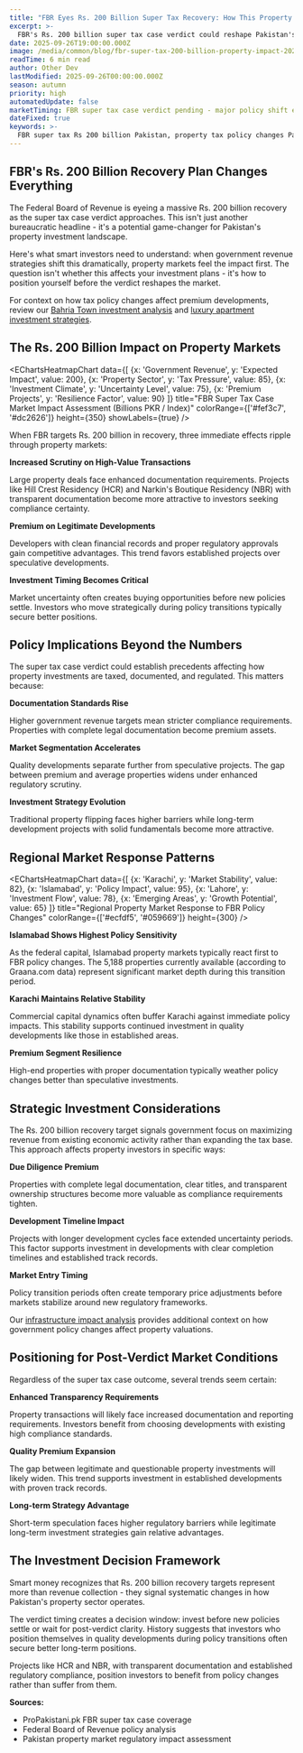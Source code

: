 ```yaml
---
title: "FBR Eyes Rs. 200 Billion Super Tax Recovery: How This Property Market Game-Changer Affects Your Investment Strategy"
excerpt: >-
  FBR's Rs. 200 billion super tax case verdict could reshape Pakistan's property investment landscape. Here's what this means for NBR and HCR investors and why timing matters now.
date: 2025-09-26T19:00:00.000Z
image: /media/common/blog/fbr-super-tax-200-billion-property-impact-2025.webp
readTime: 6 min read
author: Other Dev
lastModified: 2025-09-26T00:00:00.000Z
season: autumn
priority: high
automatedUpdate: false
marketTiming: FBR super tax case verdict pending - major policy shift expected
dateFixed: true
keywords: >-
  FBR super tax Rs 200 billion Pakistan, property tax policy changes Pakistan, real estate investment strategy 2025, NBR HCR tax implications, Pakistan property market government revenue
---
```


## FBR's Rs. 200 Billion Recovery Plan Changes Everything

The Federal Board of Revenue is eyeing a massive Rs. 200 billion recovery as the super tax case verdict approaches. This isn't just another bureaucratic headline - it's a potential game-changer for Pakistan's property investment landscape.

Here's what smart investors need to understand: when government revenue strategies shift this dramatically, property markets feel the impact first. The question isn't whether this affects your investment plans - it's how to position yourself before the verdict reshapes the market.

For context on how tax policy changes affect premium developments, review our [Bahria Town investment analysis](/blog/2025/06/bahria-town-karachi-property-investment-guide) and [luxury apartment investment strategies](/blog/2025/02/luxury-apartments-bahria-town-investment-guide).

## The Rs. 200 Billion Impact on Property Markets

<EChartsHeatmapChart 
  data={[
    {x: 'Government Revenue', y: 'Expected Impact', value: 200},
    {x: 'Property Sector', y: 'Tax Pressure', value: 85},
    {x: 'Investment Climate', y: 'Uncertainty Level', value: 75},
    {x: 'Premium Projects', y: 'Resilience Factor', value: 90}
  ]}
  title="FBR Super Tax Case Market Impact Assessment (Billions PKR / Index)"
  colorRange={['#fef3c7', '#dc2626']}
  height={350}
  showLabels={true}
/>

When FBR targets Rs. 200 billion in recovery, three immediate effects ripple through property markets:

**Increased Scrutiny on High-Value Transactions**

Large property deals face enhanced documentation requirements. Projects like Hill Crest Residency (HCR) and Narkin's Boutique Residency (NBR) with transparent documentation become more attractive to investors seeking compliance certainty.

**Premium on Legitimate Developments**

Developers with clean financial records and proper regulatory approvals gain competitive advantages. This trend favors established projects over speculative developments.

**Investment Timing Becomes Critical**

Market uncertainty often creates buying opportunities before new policies settle. Investors who move strategically during policy transitions typically secure better positions.

## Policy Implications Beyond the Numbers

The super tax case verdict could establish precedents affecting how property investments are taxed, documented, and regulated. This matters because:

**Documentation Standards Rise**

Higher government revenue targets mean stricter compliance requirements. Properties with complete legal documentation become premium assets.

**Market Segmentation Accelerates**

Quality developments separate further from speculative projects. The gap between premium and average properties widens under enhanced regulatory scrutiny.

**Investment Strategy Evolution**

Traditional property flipping faces higher barriers while long-term development projects with solid fundamentals become more attractive.

## Regional Market Response Patterns

<EChartsHeatmapChart 
  data={[
    {x: 'Karachi', y: 'Market Stability', value: 82},
    {x: 'Islamabad', y: 'Policy Impact', value: 95},
    {x: 'Lahore', y: 'Investment Flow', value: 78},
    {x: 'Emerging Areas', y: 'Growth Potential', value: 65}
  ]}
  title="Regional Property Market Response to FBR Policy Changes"
  colorRange={['#ecfdf5', '#059669']}
  height={300}
/>

**Islamabad Shows Highest Policy Sensitivity**

As the federal capital, Islamabad property markets typically react first to FBR policy changes. The 5,188 properties currently available (according to Graana.com data) represent significant market depth during this transition period.

**Karachi Maintains Relative Stability**

Commercial capital dynamics often buffer Karachi against immediate policy impacts. This stability supports continued investment in quality developments like those in established areas.

**Premium Segment Resilience**

High-end properties with proper documentation typically weather policy changes better than speculative investments.

## Strategic Investment Considerations

The Rs. 200 billion recovery target signals government focus on maximizing revenue from existing economic activity rather than expanding the tax base. This approach affects property investors in specific ways:

**Due Diligence Premium**

Properties with complete legal documentation, clear titles, and transparent ownership structures become more valuable as compliance requirements tighten.

**Development Timeline Impact**

Projects with longer development cycles face extended uncertainty periods. This factor supports investment in developments with clear completion timelines and established track records.

**Market Entry Timing**

Policy transition periods often create temporary price adjustments before markets stabilize around new regulatory frameworks.

Our [infrastructure impact analysis](/blog/2025/04/infrastructure-impact-karachi-property-values-2025) provides additional context on how government policy changes affect property valuations.

## Positioning for Post-Verdict Market Conditions

Regardless of the super tax case outcome, several trends seem certain:

**Enhanced Transparency Requirements**

Property transactions will likely face increased documentation and reporting requirements. Investors benefit from choosing developments with existing high compliance standards.

**Quality Premium Expansion**

The gap between legitimate and questionable property investments will likely widen. This trend supports investment in established developments with proven track records.

**Long-term Strategy Advantage**

Short-term speculation faces higher regulatory barriers while legitimate long-term investment strategies gain relative advantages.

## The Investment Decision Framework

Smart money recognizes that Rs. 200 billion recovery targets represent more than revenue collection - they signal systematic changes in how Pakistan's property sector operates.

The verdict timing creates a decision window: invest before new policies settle or wait for post-verdict clarity. History suggests that investors who position themselves in quality developments during policy transitions often secure better long-term positions.

Projects like HCR and NBR, with transparent documentation and established regulatory compliance, position investors to benefit from policy changes rather than suffer from them.

**Sources:**
- ProPakistani.pk FBR super tax case coverage
- Federal Board of Revenue policy analysis
- Pakistan property market regulatory impact assessment